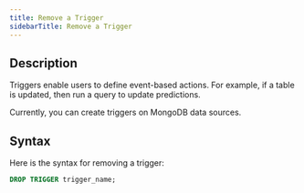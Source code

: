 ```yaml
---
title: Remove a Trigger
sidebarTitle: Remove a Trigger
---
```


## Description

Triggers enable users to define event-based actions. For example, if a table is updated, then run a query to update predictions.

<Info>
Currently, you can create triggers on MongoDB data sources.
</Info>

## Syntax

Here is the syntax for removing a trigger:

```sql
DROP TRIGGER trigger_name;
```
